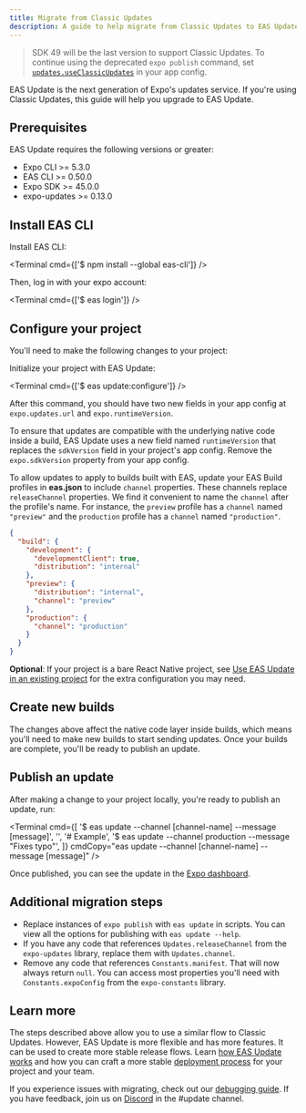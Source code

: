 ```yaml
---
title: Migrate from Classic Updates
description: A guide to help migrate from Classic Updates to EAS Update.
---
```



> SDK 49 will be the last version to support Classic Updates. To continue using the deprecated `expo publish` command, set [`updates.useClassicUpdates`](/versions/latest/config/app/#useclassicupdates) in your app config.

EAS Update is the next generation of Expo's updates service. If you're using Classic Updates, this guide will help you upgrade to EAS Update.

## Prerequisites

EAS Update requires the following versions or greater:

- Expo CLI >= 5.3.0
- EAS CLI >= 0.50.0
- Expo SDK >= 45.0.0
- expo-updates >= 0.13.0

## Install EAS CLI

<Step label="1">
Install EAS CLI:

<Terminal cmd={['$ npm install --global eas-cli']} />

</Step>

<Step label="2">
Then, log in with your expo account:

<Terminal cmd={['$ eas login']} />

</Step>

## Configure your project

You'll need to make the following changes to your project:

<Step label="1">
Initialize your project with EAS Update:

<Terminal cmd={['$ eas update:configure']} />

After this command, you should have two new fields in your app config at `expo.updates.url` and `expo.runtimeVersion`.

</Step>

<Step label="2">

To ensure that updates are compatible with the underlying native code inside a build, EAS Update uses a new field named `runtimeVersion` that replaces the `sdkVersion` field in your project's app config. Remove the `expo.sdkVersion` property from your app config.

</Step>

<Step label="3">

To allow updates to apply to builds built with EAS, update your EAS Build profiles in **eas.json** to include `channel` properties. These channels replace `releaseChannel` properties. We find it convenient to name the `channel` after the profile's name. For instance, the `preview` profile has a `channel` named `"preview"` and the `production` profile has a `channel` named `"production"`.

```json eas.json
{
  "build": {
    "development": {
      "developmentClient": true,
      "distribution": "internal"
    },
    "preview": {
      "distribution": "internal",
      "channel": "preview"
    },
    "production": {
      "channel": "production"
    }
  }
}
```

</Step>

<Step label="4">

**Optional**: If your project is a bare React Native project, see [Use EAS Update in an existing project](/eas-update/updating-your-app/) for the extra configuration you may need.

</Step>

## Create new builds

The changes above affect the native code layer inside builds, which means you'll need to make new builds to start sending updates. Once your builds are complete, you'll be ready to publish an update.

## Publish an update

After making a change to your project locally, you're ready to publish an update, run:

<Terminal
  cmd={[
    '$ eas update --channel [channel-name] --message [message]',
    '',
    '# Example',
    '$ eas update --channel production --message "Fixes typo"',
  ]}
  cmdCopy="eas update --channel [channel-name] --message [message]"
/>

Once published, you can see the update in the [Expo dashboard](https://expo.dev/accounts/[account]/projects/[project]/updates).

## Additional migration steps

- Replace instances of `expo publish` with `eas update` in scripts. You can view all the options for publishing with `eas update --help`.
- If you have any code that references `Updates.releaseChannel` from the `expo-updates` library, replace them with `Updates.channel`.
- Remove any code that references `Constants.manifest`. That will now always return `null`. You can access most properties you'll need with `Constants.expoConfig` from the `expo-constants` library.

## Learn more

The steps described above allow you to use a similar flow to Classic Updates. However, EAS Update is more flexible and has more features. It can be used to create more stable release flows. Learn [how EAS Update works](/eas-update/how-it-works) and how you can craft a more stable [deployment process](/eas-update/deployment-patterns) for your project and your team.

If you experience issues with migrating, check out our [debugging guide](/eas-update/debug). If you have feedback, join us on <A href="https://chat.expo.dev/" shouldLeakReferrer>Discord</A> in the #update channel.
